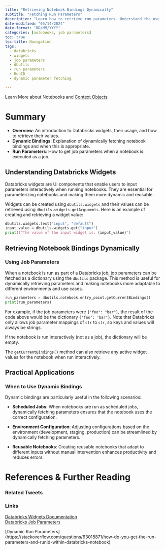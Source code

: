 ```yaml
---
title: "Retrieving Notebook Bindings Dynamically"
subtitle: "Fetching Run Parameters"
description: "Learn how to retrieve run parameters. Understand the use of Databricks widgets and dynamically getting the notebook bindings for effective parameter handling."
date-modified: "05/14/2024"
date-format: "DD/MM/YYYY"
categories: [notebooks, job parameters]
toc: true
toc-title: Navigation
tags: 
  - databricks
  - widgets
  - job parameters
  - dbutils
  - run parameters
  - RunID
  - dynamic parameter fetching

---
```


::: {.callout-note title="Learn More" appearance="simple"}

Learn More about Notebooks and [Context Objects](context.qmd)
:::
# Summary
- **Overview**: An introduction to Databricks widgets, their usage, and how to retrieve their values.
- **Dynamic Bindings**: Explanation of dynamically fetching notebook bindings and when this is appropriate.
- **Run Parameters**: How to get job parameters when a notebook is executed as a job.

## Understanding Databricks Widgets
Databricks widgets are UI components that enable users to input parameters interactively when running notebooks. They are essential for parameterizing notebooks and making them more dynamic and reusable.

Widgets can be created using `dbutils.widgets` and their values can be retrieved using `dbutils.widgets.getArguments`. Here is an example of creating and retrieving a widget value:

```python
dbutils.widgets.text("input", "default")
input_value = dbutils.widgets.get("input")
print(f"The value of the input widget is: {input_value}")
```

## Retrieving Notebook Bindings Dynamically

### Using Job Parameters
When a notebook is run as part of a Databricks job, job parameters can be fetched as a dictionary using the `dbutils` package. This method is useful for dynamically retrieving parameters and making notebooks more adaptable to different environments and use cases.

```python
run_parameters = dbutils.notebook.entry_point.getCurrentBindings()
print(run_parameters)
```

For example, if the job parameters were `{"foo": "bar"}`, the result of the code above would be the dictionary `{'foo': 'bar'}`. Note that Databricks only allows job parameter mappings of `str` to `str`, so keys and values will always be strings.

::: {.callout-warning title="Note" appearance="simple"}
If the notebook is run interactively (not as a job), the dictionary will be empty.
:::

The `getCurrentBindings()` method can also retrieve any active widget values for the notebook when run interactively.

## Practical Applications

### When to Use Dynamic Bindings
Dynamic bindings are particularly useful in the following scenarios:

- **Scheduled Jobs**: When notebooks are run as scheduled jobs, dynamically fetching parameters ensures that the notebook uses the correct configuration.
  
- **Environment Configuration**: Adjusting configurations based on the environment (development, staging, production) can be streamlined by dynamically fetching parameters.
  
- **Reusable Notebooks**: Creating reusable notebooks that adapt to different inputs without manual intervention enhances productivity and reduces errors.


# References & Further Reading

### Related Tweets

### Links
[Databricks Widgets Documentation](https://docs.databricks.com/notebooks/widgets.html)  
[Databricks Job Parameters](https://docs.databricks.com/workflows/jobs.html)

[Dynamic Run Parameters] (https://stackoverflow.com/questions/63018871/how-do-you-get-the-run-parameters-and-runid-within-databricks-notebook)